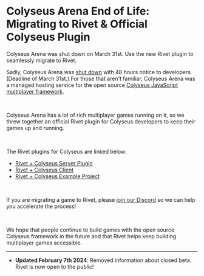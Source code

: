 
# Colyseus Arena End of Life: Migrating to Rivet & Official Colyseus Plugin

Colyseus Arena was shut down on March 31st. Use the new Rivet plugin to seamlessly migrate to Rivet.


Sadly, Colyseus Arena was [shut down](https://twitter.com/endel/status/1641204209952468992) with 48 hours notice to developers. (Deadline of March 31st.) For those that aren't familiar, Colyseus Arena was a managed hosting service for the open source [Colyseus JavaScript multiplayer framework](https://github.com/colyseus/colyseus).

‍

Colyseus Arena has a lot of rich multiplayer games running on it, so we threw together an official Rivet plugin for Colyseus developers to keep their games up and running.

‍

The Rivet plugins for Colyseus are linked below:

- [Rivet + Colyseus Server Plugin](https://github.com/rivet-gg/plugin-colyseus-server/blob/main/README.md)
- [Rivet + Colyseus Client](https://github.com/rivet-gg/plugin-colyseus-javascript/blob/master/README.md)
- [Rivet + Colyseus Example Project](https://github.com/rivet-gg/plugin-colyseus-examples)

‍

If you are migrating a game to Rivet, please [join our Discord](https://discord.gg/BG2vqsJczH) so we can help you accelerate the process!

‍

We hope that people continue to build games with the open source Colyseus framework in the future and that Rivet helps keep building multiplayer games accessible.

---

- **Updated February 7th 2024**: Removed information about closed beta. Rivet is now open to the public!

